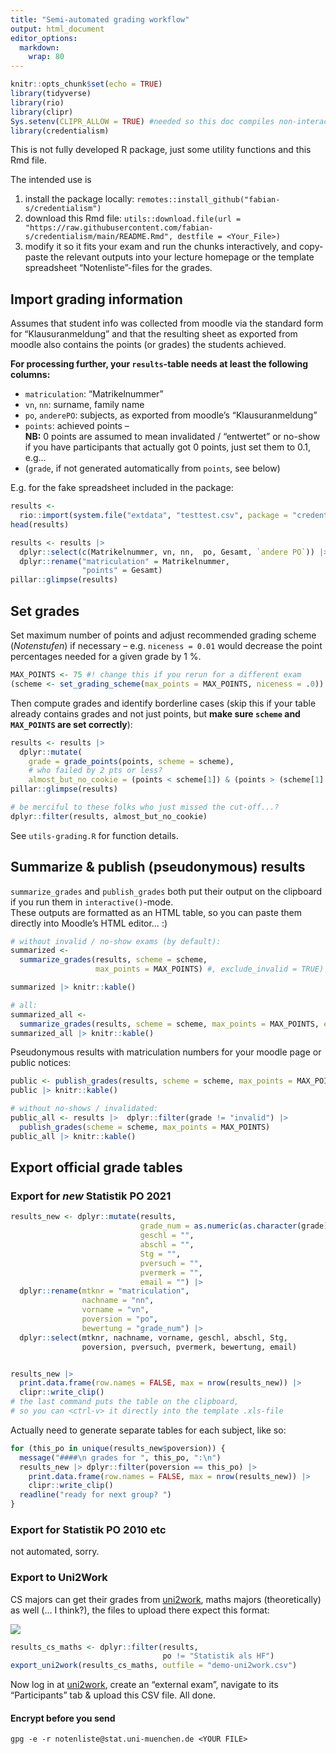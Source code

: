 ```yaml
---
title: "Semi-automated grading workflow"
output: html_document
editor_options: 
  markdown: 
    wrap: 80
---
```


```r
knitr::opts_chunk$set(echo = TRUE)
library(tidyverse)
library(rio)
library(clipr)
Sys.setenv(CLIPR_ALLOW = TRUE) #needed so this doc compiles non-interactively
library(credentialism)
```

This is not fully developed R package, just some utility functions and this Rmd file.

The intended use is 

1. install the package locally: `remotes::install_github("fabian-s/credentialism")`
2. download this Rmd file: `utils::download.file(url = "https://raw.githubusercontent.com/fabian-s/credentialism/main/README.Rmd", destfile = <Your_File>)`  
3. modify it so it fits your exam and run the chunks interactively, and copy-paste the relevant outputs into your lecture homepage or the template spreadsheet "Notenliste"-files for the grades.


## Import grading information

Assumes that student info was collected from moodle via the standard form for "Klausuranmeldung" and that the resulting sheet as exported from moodle also contains the points (or grades) the students achieved.

**For processing further, your `results`-table needs at least the following columns:**

-   `matriculation`: "Matrikelnummer"
-   `vn`, `nn`: surname, family name
-   `po`, `anderePO`: subjects, as exported from moodle's "Klausuranmeldung"
-   `points`: achieved points  --  
  **NB:** 0 points are assumed to mean invalidated / "entwertet" or no-show if you have participants that actually got 0 points, just set them to 0.1, e.g...
-   (`grade`, if not generated automatically from `points`, see below)

E.g. for the fake spreadsheet included in the package:

```r
results <- 
  rio::import(system.file("extdata", "testtest.csv", package = "credentialism")) 
head(results)

results <- results |> 
  dplyr::select(c(Matrikelnummer, vn, nn,  po, Gesamt, `andere PO`)) |> 
  dplyr::rename("matriculation" = Matrikelnummer, 
                "points" = Gesamt)
pillar::glimpse(results)
```


## Set grades

Set maximum number of points and adjust recommended grading scheme
(*Notenstufen*) if necessary -- e.g. `niceness = 0.01`  would decrease the
point percentages needed for a given grade by 1 \%.

```r
MAX_POINTS <- 75 #! change this if you rerun for a different exam
(scheme <- set_grading_scheme(max_points = MAX_POINTS, niceness = .0))
```

Then compute grades and identify borderline cases
(skip this if your table already contains grades and not just points, but **make sure
`scheme` and `MAX_POINTS` are set correctly**):
```r
results <- results |> 
  dplyr::mutate(
    grade = grade_points(points, scheme = scheme),
    # who failed by 2 pts or less?
    almost_but_no_cookie = (points < scheme[1]) & (points > (scheme[1] - 2)))
pillar::glimpse(results)

# be merciful to these folks who just missed the cut-off...?
dplyr::filter(results, almost_but_no_cookie)
```

See `utils-grading.R` for function details.

## Summarize & publish (pseudonymous) results

`summarize_grades` and `publish_grades` both put their output on the
clipboard if you run them in `interactive()`-mode.  
These outputs are formatted as an HTML table,
so you can paste them directly into Moodle's HTML editor... :)

```r
# without invalid / no-show exams (by default):
summarized <- 
  summarize_grades(results, scheme = scheme, 
                   max_points = MAX_POINTS) #, exclude_invalid = TRUE)

summarized |> knitr::kable()

# all:
summarized_all <- 
  summarize_grades(results, scheme = scheme, max_points = MAX_POINTS, exclude_invalid = FALSE)
summarized_all |> knitr::kable()
```

Pseudonymous results with matriculation numbers for your moodle page or public notices:

```r
public <- publish_grades(results, scheme = scheme, max_points = MAX_POINTS)
public |> knitr::kable()

# without no-shows / invalidated:
public_all <- results |>  dplyr::filter(grade != "invalid") |> 
  publish_grades(scheme = scheme, max_points = MAX_POINTS)  
public_all |> knitr::kable()
```

## Export official grade tables

### Export for *new* Statistik PO 2021

```r
results_new <- dplyr::mutate(results, 
                             grade_num = as.numeric(as.character(grade)) * 100, 
                             geschl = "",
                             abschl = "",
                             Stg = "",
                             pversuch = "",
                             pvermerk = "",
                             email = "") |> 
  dplyr::rename(mtknr = "matriculation", 
                nachname = "nn",
                vorname = "vn",
                poversion = "po",
                bewertung = "grade_num") |> 
  dplyr::select(mtknr, nachname, vorname, geschl, abschl, Stg, 
                poversion, pversuch, pvermerk, bewertung, email)


results_new |>  
  print.data.frame(row.names = FALSE, max = nrow(results_new)) |> 
  clipr::write_clip() 
# the last command puts the table on the clipboard, 
# so you can <ctrl-v> it directly into the template .xls-file
```

Actually need to generate separate tables for each subject, like so:
```r
for (this_po in unique(results_new$poversion)) {
  message("####\n grades for ", this_po, ":\n")
  results_new |> dplyr::filter(poversion == this_po) |> 
    print.data.frame(row.names = FALSE, max = nrow(results_new)) |> 
    clipr::write_clip()  
  readline("ready for next group? ")
}
```

### Export for Statistik PO 2010 etc

not automated, sorry.

### Export to Uni2Work

CS majors can get their grades from [uni2work](https://uni2work.ifi.lmu.de),
maths majors (theoretically) as well (... I think?),
the files to upload there expect this format:

<img src="https://github.com/fabian-s/credentialism/blob/main/README_files/figures/paste-809C5790.png"/>

```r
results_cs_maths <- dplyr::filter(results, 
                                  po != "Statistik als HF")
export_uni2work(results_cs_maths, outfile = "demo-uni2work.csv")
```

Now log in at [uni2work](https://uni2work.ifi.lmu.de), create an "external exam", 
navigate to its "Participants" tab & upload this CSV file. All done. 

#### Encrypt before you send

`gpg -e -r notenliste@stat.uni-muenchen.de <YOUR FILE>`
